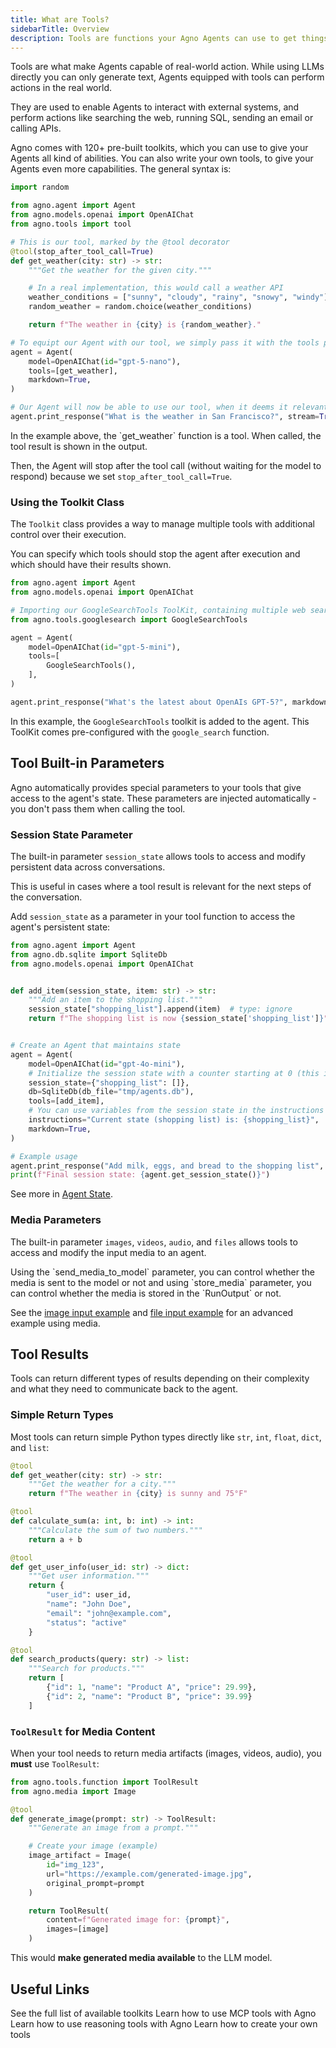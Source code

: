 ```yaml
---
title: What are Tools?
sidebarTitle: Overview
description: Tools are functions your Agno Agents can use to get things done.
---
```


Tools are what make Agents capable of real-world action. While using LLMs directly you can only generate text, Agents equipped with tools can perform actions in the real world.

They are used to enable Agents to interact with external systems, and perform actions like searching the web, running SQL, sending an email or calling APIs.

Agno comes with 120+ pre-built toolkits, which you can use to give your Agents all kind of abilities. You can also write your own tools, to give your Agents even more capabilities. The general syntax is:


```python
import random

from agno.agent import Agent
from agno.models.openai import OpenAIChat
from agno.tools import tool

# This is our tool, marked by the @tool decorator
@tool(stop_after_tool_call=True)
def get_weather(city: str) -> str:
    """Get the weather for the given city."""

    # In a real implementation, this would call a weather API
    weather_conditions = ["sunny", "cloudy", "rainy", "snowy", "windy"]
    random_weather = random.choice(weather_conditions)

    return f"The weather in {city} is {random_weather}."

# To equipt our Agent with our tool, we simply pass it with the tools parameter
agent = Agent(
    model=OpenAIChat(id="gpt-5-nano"),
    tools=[get_weather],
    markdown=True,
)

# Our Agent will now be able to use our tool, when it deems it relevant
agent.print_response("What is the weather in San Francisco?", stream=True)
```

<Tip>
In the example above, the `get_weather` function is a tool. When called, the tool result is shown in the output.

Then, the Agent will stop after the tool call (without waiting for the model to respond) because we set `stop_after_tool_call=True`.

</Tip>

### Using the Toolkit Class

The `Toolkit` class provides a way to manage multiple tools with additional control over their execution.

You can specify which tools should stop the agent after execution and which should have their results shown.

```python
from agno.agent import Agent
from agno.models.openai import OpenAIChat

# Importing our GoogleSearchTools ToolKit, containing multiple web search tools
from agno.tools.googlesearch import GoogleSearchTools

agent = Agent(
    model=OpenAIChat(id="gpt-5-mini"),
    tools=[
        GoogleSearchTools(),
    ],
)

agent.print_response("What's the latest about OpenAIs GPT-5?", markdown=True)
```

In this example, the `GoogleSearchTools` toolkit is added to the agent. This ToolKit comes pre-configured with the `google_search` function.

## Tool Built-in Parameters

Agno automatically provides special parameters to your tools that give access to the agent's state. These parameters are injected automatically - you don't pass them when calling the tool.

### Session State Parameter

The built-in parameter `session_state` allows tools to access and modify persistent data across conversations.

This is useful in cases where a tool result is relevant for the next steps of the conversation.

Add `session_state` as a parameter in your tool function to access the agent's persistent state:

```python
from agno.agent import Agent
from agno.db.sqlite import SqliteDb
from agno.models.openai import OpenAIChat


def add_item(session_state, item: str) -> str:
    """Add an item to the shopping list."""
    session_state["shopping_list"].append(item)  # type: ignore
    return f"The shopping list is now {session_state['shopping_list']}"  # type: ignore


# Create an Agent that maintains state
agent = Agent(
    model=OpenAIChat(id="gpt-4o-mini"),
    # Initialize the session state with a counter starting at 0 (this is the default session state for all users)
    session_state={"shopping_list": []},
    db=SqliteDb(db_file="tmp/agents.db"),
    tools=[add_item],
    # You can use variables from the session state in the instructions
    instructions="Current state (shopping list) is: {shopping_list}",
    markdown=True,
)

# Example usage
agent.print_response("Add milk, eggs, and bread to the shopping list", stream=True)
print(f"Final session state: {agent.get_session_state()}")
```

See more in [Agent State](/concepts/agents/state).

### Media Parameters

The built-in parameter `images`, `videos`, `audio`, and `files` allows tools to access and modify the input media to an agent.

<Note>
Using the `send_media_to_model` parameter, you can control whether the media is sent to the model or not and using `store_media` parameter, you can control whether the 
media is stored in the `RunOutput` or not.
</Note>

See the [image input example](/examples/concepts/agent/multimodal/image_input_for_tool) and [file input example](/examples/concepts/agent/multimodal/file_input_for_tool) for an advanced example using media.

## Tool Results

Tools can return different types of results depending on their complexity and what they need to communicate back to the agent.

### Simple Return Types

Most tools can return simple Python types directly like `str`, `int`, `float`, `dict`, and `list`:

```python
@tool
def get_weather(city: str) -> str:
    """Get the weather for a city."""
    return f"The weather in {city} is sunny and 75°F"

@tool
def calculate_sum(a: int, b: int) -> int:
    """Calculate the sum of two numbers."""
    return a + b

@tool
def get_user_info(user_id: str) -> dict:
    """Get user information."""
    return {
        "user_id": user_id,
        "name": "John Doe",
        "email": "john@example.com",
        "status": "active"
    }

@tool
def search_products(query: str) -> list:
    """Search for products."""
    return [
        {"id": 1, "name": "Product A", "price": 29.99},
        {"id": 2, "name": "Product B", "price": 39.99}
    ]
```

### `ToolResult` for Media Content

When your tool needs to return media artifacts (images, videos, audio), you **must** use `ToolResult`:

<Snippet file="tool-result-reference.mdx" />

```python
from agno.tools.function import ToolResult
from agno.media import Image

@tool
def generate_image(prompt: str) -> ToolResult:
    """Generate an image from a prompt."""

    # Create your image (example)
    image_artifact = Image(
        id="img_123",
        url="https://example.com/generated-image.jpg",
        original_prompt=prompt
    )

    return ToolResult(
        content=f"Generated image for: {prompt}",
        images=[image]
    )
```

This would **make generated media available** to the LLM model.

## Useful Links

<CardGroup cols={2}>
  <Card
    title="Available Toolkits"
    icon="box-open"
    href="/concepts/tools/toolkits"
  >
    See the full list of available toolkits
  </Card>
  <Card
    title="MCP Tools"
    icon="robot"
    href="/concepts/tools/mcp"
  >
    Learn how to use MCP tools with Agno
  </Card>
  <Card
    title="Reasoning Tools"
    icon="brain-circuit"
    href="/concepts/tools/reasoning_tools"
  >
    Learn how to use reasoning tools with Agno
  </Card>
  <Card
    title="Creating your own tools"
    icon="code"
    href="/concepts/tools/custom-tools"
  >
    Learn how to create your own tools
  </Card>
</CardGroup>
